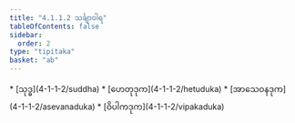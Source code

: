 ```yaml
---
title: "4.1.1.2 သင်္ချာဝါရ"
tableOfContents: false
sidebar:
  order: 2
type: "tipitaka"
basket: "ab"
---
```



<DynamicBreadcrumb />



<TableOfContents>
* [သုဒ္ဓ](4-1-1-2/suddha)
* [ဟေတုဒုက](4-1-1-2/hetuduka)
* [အာသေဝနဒုက](4-1-1-2/asevanaduka)
* [ဝိပါကဒုက](4-1-1-2/vipakaduka)
</TableOfContents>